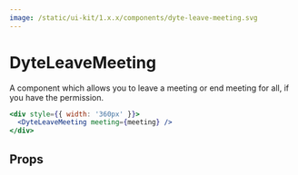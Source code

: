 ```yaml
---
image: /static/ui-kit/1.x.x/components/dyte-leave-meeting.svg
---
```


# DyteLeaveMeeting

A component which allows you to leave a meeting or end meeting for all, if you
have the permission.

```jsx live
<div style={{ width: '360px' }}>
  <DyteLeaveMeeting meeting={meeting} />
</div>
```

## Props

<PropsTable of="dyte-leave-meeting" />
